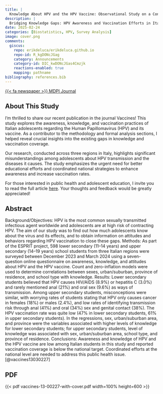 ```yaml
---
title: |
  Knowledge About HPV and the HPV Vaccine: Observational Study on a Convenience Sample of Adolescents from Select Schools in Three Regions in Italy
description: |
  Bridging Knowledge Gaps: HPV Awareness and Vaccination Efforts in Italian Schools
date: 2025-02-24
categories: [Biostatistics, HPV, Survey Analysis]
image: cover.png
comments:
  giscus:
    repo: erikdeluca/erikdeluca.github.io
    repo-id: R_kgDONcJGag
    category: Announcements
    category-id: DIC_kwDONcJGas4Cmzjk
    reactions-enabled: true
    mapping: pathname
bibliography: references.bib
---
```


[{{< fa newspaper >}} MDPI Journal](https://www.mdpi.com/2076-393X/13/3/227#){.btn target="_blank"}

## About This Study

I’m thrilled to share our recent publication in the journal Vaccines! This study explores the awareness, knowledge, and vaccination practices of Italian adolescents regarding the Human Papillomavirus (HPV) and its vaccine. As a contributor to the methodology and formal analysis sections, I helped reveal crucial insights into the existing gaps in knowledge and vaccination coverage.

Our research, conducted across three regions in Italy, highlights significant misunderstandings among adolescents about HPV transmission and the diseases it causes. The study emphasizes the urgent need for better educational efforts and coordinated national strategies to enhance awareness and increase vaccination rates.

For those interested in public health and adolescent education, I invite you to read the full article [here](https://www.mdpi.com/2076-393X/13/3/227). Your thoughts and feedback would be greatly appreciated!

## Abstract

Background/Objectives: HPV is the most common sexually transmitted infectious agent worldwide and adolescents are at high risk of contracting HPV. The aim of our study was to find out how much adolescents know about the virus and its effects, and to obtain information on attitudes and behaviors regarding HPV vaccination to close these gaps. Methods: As part of the ESPRIT project, 598 lower secondary (11–14 years) and upper secondary (14–19 years) school students from three Italian regions were surveyed between December 2023 and March 2024 using a seven-question online questionnaire on awareness, knowledge, and attitudes about HPV and the HPV vaccine. Count and zero-inflation models were used to determine correlations between sexes, urban/suburban, province of residence, and school type with knowledge. Results: Lower secondary students believed that HPV causes HIV/AIDS (8.9%) or hepatitis C (3.0%) and rarely mentioned anal (21%) and oral sex (9.6%) as ways of transmission. Among upper secondary students, misconceptions were similar, with worrying rates of students stating that HPV only causes cancer in females (18%) or males (2.4%), and low rates of identifying transmission risk through anal (41%) and oral (34%) sex and genital contact (38%). The HPV vaccination rate was quite low (47% in lower secondary students, 61% in upper secondary students). In the regressions, sex, urban/suburban area, and province were the variables associated with higher levels of knowledge for lower secondary students; for upper secondary students, level of knowledge was associated with sex, urban/suburban area, school type, and province of residence. Conclusions: Awareness and knowledge of HPV and the HPV vaccine are low among Italian students in this study and reported vaccination coverage is below the national target. Coordinated efforts at the national level are needed to address this public health issue. [@vaccines13030227]

## PDF

{{< pdf vaccines-13-00227-with-cover.pdf width=100% height=600 >}}
